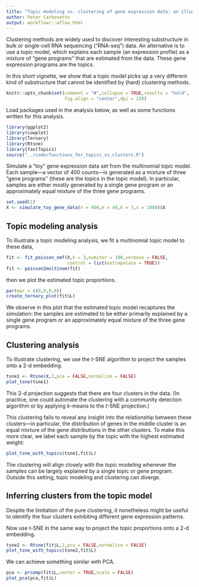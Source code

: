 ```yaml
---
title: "Topic modeling vs. clustering of gene expression data: an illustration"
author: Peter Carbonetto
output: workflowr::wflow_html
---
```


Clustering methods are widely used to discover interesting
substructure in bulk or single-cell RNA sequencing ("RNA-seq")
data. An alternative is to use a topic model, which explains each
sample (an expression profile) as a *mixture* of "gene programs" that
are estimated from the data. These gene expression programs are the
topics.

In this short vignette, we show that a topic model picks up a very
different kind of substructure that cannot be identified by (hard)
clustering methods.

```r
knitr::opts_chunk$set(comment = "#",collapse = TRUE,results = "hold",
                      fig.align = "center",dpi = 120)
```

Load packages used in the analysis below, as well as some functions
written for this analysis.

```r
library(ggplot2)
library(cowplot)
library(Ternary)
library(Rtsne)
library(fastTopics)
source("../code/functions_for_topics_vs_clusters.R")
```

Simulate a "toy" gene expression data set from the multinomial topic
model. Each sample---a vector of 400 counts---is generated as a
mixture of three "gene programs" (these are the topics in the topic
model). In particular, samples are either mostly generated by a single
gene program or an approximately equal mixture of the three gene
programs.

```r
set.seed(1)
X <- simulate_toy_gene_data(n = 400,m = 40,k = 3,s = 1000)$X
```

Topic modeling analysis
-----------------------

To illustrate a topic modeling analysis, we fit a multinomial topic
model to these data,

```r
fit <- fit_poisson_nmf(X,k = 3,numiter = 100,verbose = FALSE,
                       control = list(extrapolate = TRUE))
fit <- poisson2multinom(fit)
```

then we plot the estimated topic proportions.

```r
par(mar = c(0,0,0,0))
create_ternary_plot(fit$L)
```

We observe in this plot that the estimated topic model recaptures the
simulation: the samples are estimated to be either primarily explained
by a single gene program or an approximately equal mixture of the
three gene programs.

Clustering analysis
-------------------

To illustrate clustering, we use the *t*-SNE algorithm to project the
samples onto a 2-d embedding.

```r
tsne1 <- Rtsne(X,2,pca = FALSE,normalize = FALSE)
plot_tsne(tsne1)
```

This 2-d projection suggests that there are four clusters in the
data. (In practice, one could automate the clustering with a community
detection algorithm or by applying $k$-means to the $t$-SNE
projection.)

This clustering fails to reveal any insight into the relationship
between these clusters---in particular, the distribution of genes in
the middle cluster is an equal mixture of the gene distributions in
the other clusters. To make this more clear, we label each sample by
the topic with the highest estimated weight:

```r
plot_tsne_with_topics(tsne1,fit$L)
```

The clustering will align closely with the topic modeling whenever the
samples can be largely explained by a single topic or gene program.
Outside this setting, topic modeling and clustering can diverge.

Inferring clusters from the topic model
---------------------------------------

Despite the limitation of the pure clustering, it nonetheless might be
useful to identify the four clusters exhibiting different gene
expression patterns.

Now use t-SNE in the same way to project the topic proportions onto a
2-d embedding.

```r
tsne2 <- Rtsne(fit$L,2,pca = FALSE,normalize = FALSE)
plot_tsne_with_topics(tsne2,fit$L)
```

We can achieve something similar with PCA.

```r
pca <- prcomp(fit$L,center = TRUE,scale = FALSE)
plot_pca(pca,fit$L)
```
